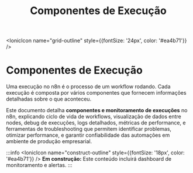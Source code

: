﻿---
sidebar_position: 1
title: Componentes de Execução
sidebar_label: Componentes de Execução
---

<IonicIcon name="grid-outline" style={{fontSize: '24px', color: '#ea4b71'}} />
# Componentes de Execução

Uma execução no n8n é o processo de um workflow rodando. Cada execução é composta por vários componentes que fornecem informações detalhadas sobre o que aconteceu.

Este documento detalha **componentes e monitoramento de execuções** no n8n, explicando ciclo de vida de workflows, visualização de dados entre nodes, debug de execuções, logs detalhados, métricas de performance, e ferramentas de troubleshooting que permitem identificar problemas, otimizar performance, e garantir confiabilidade das automações em ambiente de produção empresarial.

:::info
<IonicIcon name="construct-outline" style={{fontSize: '18px', color: '#ea4b71'}} />
**Em construção:** Este conteúdo incluirá dashboard de monitoramento e alertas.
:::
